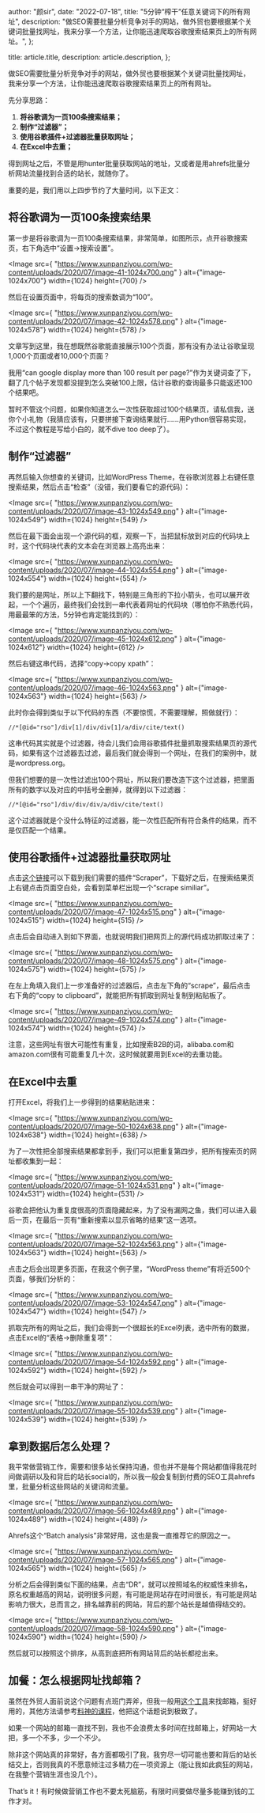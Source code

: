 
  author: "颜sir",
  date: "2022-07-18",
  title: "5分钟“榨干”任意关键词下的所有网址",
  description:
    "做SEO需要批量分析竞争对手的网站，做外贸也要根据某个关键词批量找网址，我来分享一个方法，让你能迅速爬取谷歌搜索结果页上的所有网址。",
};

  title: article.title,
  description: article.description,
};


做SEO需要批量分析竞争对手的网站，做外贸也要根据某个关键词批量找网址，我来分享一个方法，让你能迅速爬取谷歌搜索结果页上的所有网址。

先分享思路：

1. **将谷歌调为一页100条搜索结果；**
2. **制作“过滤器”；**
3. **使用谷歌插件+过滤器批量获取网址；**
4. **在Excel中去重；**

得到网址之后，不管是用hunter批量获取网站的地址，又或者是用ahrefs批量分析网站流量找到合适的站长，就随你了。

重要的是，我们用以上四步节约了大量时间，以下正文：

<Toc toc={toc} />

## 将谷歌调为一页100条搜索结果

第一步是将谷歌调为一页100条搜索结果，非常简单，如图所示，点开谷歌搜索页，右下角选中“设置→搜索设置”。

<Image
  src={
    "https://www.xunpanziyou.com/wp-content/uploads/2020/07/image-41-1024x700.png"
  }
  alt={"image-1024x700"}
  width={1024}
  height={700}
/>

然后在设置页面中，将每页的搜索数调为“100”。

<Image
  src={
    "https://www.xunpanziyou.com/wp-content/uploads/2020/07/image-42-1024x578.png"
  }
  alt={"image-1024x578"}
  width={1024}
  height={578}
/>

文章写到这里，我在想既然谷歌能直接展示100个页面，那有没有办法让谷歌呈现1,000个页面或者10,000个页面？

我用“can google display more than 100 result per page?”作为关键词查了下，翻了几个帖子发现都没提到怎么突破100上限，估计谷歌的查询最多只能返还100个结果吧。

暂时不管这个问题，如果你知道怎么一次性获取超过100个结果页，请私信我，送你个小礼物（我猜应该有，只要拼接下查询结果就行……用Python很容易实现，不过这个教程是写给小白的，就不dive too deep了）。

## 制作“过滤器”

再然后输入你想查的关键词，比如WordPress Theme，在谷歌浏览器上右键任意搜索结果，然后点击“检查”（没错，我们要看它的源代码）：

<Image
  src={
    "https://www.xunpanziyou.com/wp-content/uploads/2020/07/image-43-1024x549.png"
  }
  alt={"image-1024x549"}
  width={1024}
  height={549}
/>

然后在最下面会出现一个源代码的框，观察一下，当把鼠标放到对应的代码块上时，这个代码块代表的文本会在浏览器上高亮出来：

<Image
  src={
    "https://www.xunpanziyou.com/wp-content/uploads/2020/07/image-44-1024x554.png"
  }
  alt={"image-1024x554"}
  width={1024}
  height={554}
/>

我们要的是网址，所以上下翻找下，特别是三角形的下拉小箭头，也可以展开收起，一个个遍历，最终我们会找到一串代表着网址的代码块（哪怕你不熟悉代码，用最最笨的方法，5分钟也肯定能找到的）：

<Image
  src={
    "https://www.xunpanziyou.com/wp-content/uploads/2020/07/image-45-1024x612.png"
  }
  alt={"image-1024x612"}
  width={1024}
  height={612}
/>

然后右键这串代码，选择“copy→copy xpath”：

<Image
  src={
    "https://www.xunpanziyou.com/wp-content/uploads/2020/07/image-46-1024x563.png"
  }
  alt={"image-1024x563"}
  width={1024}
  height={563}
/>

此时你会得到类似于以下代码的东西（不要惊慌，不需要理解，照做就行）：

```
//*[@id="rso"]/div[1]/div/div[1]/a/div/cite/text()
```

这串代码其实就是个过滤器，待会儿我们会用谷歌插件批量抓取搜索结果页的源代码，如果有这个过滤器去过滤，最后我们就会得到一个网址，在我们的案例中，就是wordpress.org。

但我们想要的是一次性过滤出100个网址，所以我们要改造下这个过滤器，把里面所有的数字以及对应的中括号全删掉，就得到以下过滤器：

```
//*[@id="rso"]/div/div/div/a/div/cite/text()
```

这个过滤器就是个没什么特征的过滤器，能一次性匹配所有符合条件的结果，而不是仅匹配一个结果。

## 使用谷歌插件+过滤器批量获取网址

点击[这个链接](https://chrome.google.com/webstore/detail/mbigbapnjcgaffohmbkdlecaccepngjd)可以下载到我们需要的插件“Scraper”，下载好之后，在搜索结果页上右键点击页面空白处，会看到菜单栏出现一个“scrape similiar”。

<Image
  src={
    "https://www.xunpanziyou.com/wp-content/uploads/2020/07/image-47-1024x515.png"
  }
  alt={"image-1024x515"}
  width={1024}
  height={515}
/>

点击后会自动进入到如下界面，也就说明我们把网页上的源代码成功抓取过来了：

<Image
  src={
    "https://www.xunpanziyou.com/wp-content/uploads/2020/07/image-48-1024x575.png"
  }
  alt={"image-1024x575"}
  width={1024}
  height={575}
/>

在左上角填入我们上一步准备好的过滤器后，点击左下角的“scrape”，最后点击右下角的“copy to clipboard”，就能把所有抓取到网址复制到粘贴板了。

<Image
  src={
    "https://www.xunpanziyou.com/wp-content/uploads/2020/07/image-49-1024x574.png"
  }
  alt={"image-1024x574"}
  width={1024}
  height={574}
/>

注意，这些网址有很大可能性有重复，比如搜索B2B的词，alibaba.com和amazon.com很有可能重复几十次，这时候就要用到Excel的去重功能。

## 在Excel中去重

打开Excel，将我们上一步得到的结果粘贴进来：

<Image
  src={
    "https://www.xunpanziyou.com/wp-content/uploads/2020/07/image-50-1024x638.png"
  }
  alt={"image-1024x638"}
  width={1024}
  height={638}
/>

为了一次性把全部搜索结果都拿到手，我们可以把重复第四步，把所有搜索页的网址都收集到一起：

<Image
  src={
    "https://www.xunpanziyou.com/wp-content/uploads/2020/07/image-51-1024x531.png"
  }
  alt={"image-1024x531"}
  width={1024}
  height={531}
/>

谷歌会把他认为重复度很高的页面隐藏起来，为了没有漏网之鱼，我们可以进入最后一页，在最后一页有“重新搜索以显示省略的结果”这一选项。

<Image
  src={
    "https://www.xunpanziyou.com/wp-content/uploads/2020/07/image-52-1024x563.png"
  }
  alt={"image-1024x563"}
  width={1024}
  height={563}
/>

点击之后会出现更多页面，在我这个例子里，“WordPress theme”有将近500个页面，够我们分析的：

<Image
  src={
    "https://www.xunpanziyou.com/wp-content/uploads/2020/07/image-53-1024x547.png"
  }
  alt={"image-1024x547"}
  width={1024}
  height={547}
/>

抓取完所有的网址之后，我们会得到一个很超长的Excel列表，选中所有的数据，点击Excel的“表格→删除重复项”：

<Image
  src={
    "https://www.xunpanziyou.com/wp-content/uploads/2020/07/image-54-1024x592.png"
  }
  alt={"image-1024x592"}
  width={1024}
  height={592}
/>

然后就会可以得到一串干净的网址了：

<Image
  src={
    "https://www.xunpanziyou.com/wp-content/uploads/2020/07/image-55-1024x539.png"
  }
  alt={"image-1024x539"}
  width={1024}
  height={539}
/>

## 拿到数据后怎么处理？

我平常做营销工作，需要和很多站长保持沟通，但也并不是每个网站都值得我花时间做调研以及和背后的站长social的，所以我一般会复制到付费的SEO工具ahrefs里，批量分析这些网站的关键词和流量。

<Image
  src={
    "https://www.xunpanziyou.com/wp-content/uploads/2020/07/image-56-1024x489.png"
  }
  alt={"image-1024x489"}
  width={1024}
  height={489}
/>

Ahrefs这个“Batch analysis”非常好用，这也是我一直推荐它的原因之一。

<Image
  src={
    "https://www.xunpanziyou.com/wp-content/uploads/2020/07/image-57-1024x565.png"
  }
  alt={"image-1024x565"}
  width={1024}
  height={565}
/>

分析之后会得到类似下面的结果，点击“DR”，就可以按照域名的权威性来排名，原名权重越高的网站，说明很多问题，有可能是网站存在时间很长，有可能是网站影响力很大，总而言之，排名越靠前的网站，背后的那个站长是越值得结交的。

<Image
  src={
    "https://www.xunpanziyou.com/wp-content/uploads/2020/07/image-58-1024x590.png"
  }
  alt={"image-1024x590"}
  width={1024}
  height={590}
/>

然后就可以按照这个排序，从高到底把所有网站背后的站长都挖出来。

## 加餐：怎么根据网址找邮箱？

虽然在外贸人面前说这个问题有点班门弄斧，但我一般用[这个工具](https://hunter.io/?via=pew)来找邮箱，挺好用的，其他方法请参考[料神的课程](https://v.imiker.com/?change_chanel=sam)，他把这个话题说到极致了。

如果一个网站的邮箱一直找不到，我也不会浪费太多时间在找邮箱上，好网站一大把，多一个不多，少一个不少。

除非这个网站真的非常好，各方面都吸引了我，我穷尽一切可能也要和背后的站长结交上，否则我真的不愿意倾注过多精力在一项资源上（能让我如此疯狂的网站，在我整个营销生涯也没几个）。

That’s it！有时候做营销工作也不要太死脑筋，有限时间要做尽量多能赚到钱的工作才对。
